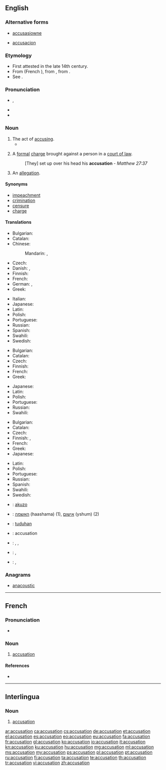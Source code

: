 ==English==

===Alternative forms===
* {{qualifier|obsolete}} [[accusasiowne]] {{qualifier|15th century}}
* {{qualifier|obsolete}} [[accusacion]] {{qualifier|15th century}}

===Etymology===
* First attested in the late 14th century.
* From {{etyl|fro}} {{term|acusacion|lang=fro}} (French {{term|accusation|lang=fr}}), from {{etyl|la}} {{term|accusatio|accūsātiō|accusation, indictment|lang=la}}, from {{term|accuso|accūsō|blame, accuse|lang=la}}.
* See {{term|accuse|lang=en}}.

===Pronunciation===
* {{IPA|/ˌæk.jʊ.ˈzeɪ.ʃən/}}, {{X-SAMPA|/%{k.jU"zeI.S@n/}}
* {{audio|en-us-accusation.ogg|Audio (US)}}
* {{rhymes|eɪʃən}}

===Noun===
{{en-noun}}

# The act of [[accusing]].
#* {{quote-book|author=Shakespeare|title=Henry VIII, III-i|passage=We come not by the way of '''accusation''' / To taint that honor every good tongue blesses.}}
# {{context|legal}} A [[formal]] [[charge]] brought against a person in a [[court of law]].
#: [They] set up over his head his '''accusation''' - ''Matthew 27:37''
# An [[allegation]].

====Synonyms====
* [[impeachment]]
* [[crimination]]
* [[censure]]
* [[charge]]

====Translations====
{{trans-top|act of accusing or charging with a crime}}
* Bulgarian: {{t+|bg|обвинение|n|tr=obvinénie|sc=Cyrl}}
* Catalan: {{t-|ca|acusació|f}}
* Chinese:
*: Mandarin: {{t|cmn|控告|tr=kònggào|sc=Hani}}, {{t|cmn|指控|tr=zhǐkòng|sc=Hani}}
* Czech: {{t-|cs|obvinění|n}}
* Danish: {{t+|da|anklage|c}}, {{t+|da|beskyldning}}
* Finnish: {{t-|fi|syyttäminen}}
* French: {{t+|fr|accusation|f}}
* German: {{t+|de|Anklage|f}}, {{t+|de|Beschuldigung|f}}
* Greek: {{t+|el|κατηγορία|f}}
{{trans-mid}}
* Italian: {{t+|it|accusa|f}}
* Japanese: {{t+|ja|告発|tr=こくはつ, kokuhatsu|sc=Jpan}}
* Latin: {{t-|la|accusatio|f|alt=accūsātiō}}
* Polish: {{t+|pl|oskarżenie|n}}
* Portuguese: {{t+|pt|acusação|f}}
* Russian: {{t+|ru|обвинение|n|tr=obvinénije|sc=Cyrl}}
* Spanish: {{t-|es|acusación|f}}
* Swahili: {{t+|sw|madai}}
* Swedish: {{t-|sv|anklagelse|c}}
{{trans-bottom}}

{{trans-top|that of which one is accused}}
* Bulgarian: {{t+|bg|обвинение|n|tr=obvinénie|sc=Cyrl}}
* Catalan: {{t-|ca|acusació|f}}
* Czech: {{t-|cs|obvinění|n}}
* Finnish: {{t-|fi|syyte}}
* French: {{t+|fr|accusation|f}}
* Greek: {{t+|el|κατηγορία|f}}
{{trans-mid}}
* Japanese: {{t-|ja|言いがかり|tr=iigakari}}
* Latin: {{t-|la|accusatio|f|alt=accūsātiō}}
* Polish: {{t+|pl|oskarżenie|n}}
* Portuguese: {{t+|pt|acusação|f}}
* Russian: {{t+|ru|обвинение|n|tr=obvinénije|sc=Cyrl}}
* Swahili: {{t+|sw|madai}}
{{trans-bottom}}

{{trans-top|declaration of fault or blame against another}}
* Bulgarian: {{t+|bg|обвинение|n|tr=obvinénie|sc=Cyrl}}
* Catalan: {{t-|ca|acusació|f}}
* Czech: {{t-|cs|obvinění|n}}
* Finnish: {{t-|fi|syyte}}, {{t+|fi|syytös}}
* French: {{t+|fr|accusation|f}}
* Greek: {{t+|el|κατηγορία}}
* Japanese: {{t+|ja|告発|tr=こくはつ, kokuhatsu|sc=Jpan}}
{{trans-mid}}
* Latin: {{t-|la|accusatio|f|alt=accūsātiō}}
* Polish: {{t+|pl|oskarżenie|n}}
* Portuguese: {{t+|pt|acusação|f}}
* Russian: {{t+|ru|обвинение|n|tr=obvinénije|sc=Cyrl}}
* Spanish: {{t-|es|acusación|f}}
* Swahili: {{t+|sw|madai}}
* Swedish: {{t-|sv|anklagelse|c}}
{{trans-bottom}}

{{checktrans-top}}
* {{ttbc|eo}}: [[akuzo]]
* {{ttbc|he}}: [[האשמה]] (haashama) {{f}} (1), [[אישום]] (yshum) {{m}} (2)
* {{ttbc|id}}: [[tuduh]]an
* {{ttbc|ia}}: accusation
{{trans-mid}}
* {{ttbc|ja}}: {{t+|ja|容疑}}, {{t-|ja|ようぎ}}, {{t-|ja|yōgi|sc=Latn}}
* {{ttbc|ro}}: {{t-|ro|acuzație|f}}, {{t-|ro|învinuire|f}}
* {{ttbc|sh}}: {{t-|sh|tužba}}, {{t-|sh|žalba}}
{{trans-bottom}}

===Anagrams===
* [[anacoustic#English|anacoustic]]

----

==French==

===Pronunciation===
* {{audio|Fr-accusation.ogg|audio}}

===Noun===
{{fr-noun|f}}

# [[#English|accusation]]

====References====
* {{R:DAF8}}

----

==Interlingua==

===Noun===
{{ia-noun|es}}

# [[#English|accusation]]

[[ar:accusation]]
[[ca:accusation]]
[[cs:accusation]]
[[de:accusation]]
[[et:accusation]]
[[el:accusation]]
[[es:accusation]]
[[eo:accusation]]
[[eu:accusation]]
[[fa:accusation]]
[[fr:accusation]]
[[gl:accusation]]
[[ko:accusation]]
[[io:accusation]]
[[it:accusation]]
[[kn:accusation]]
[[ku:accusation]]
[[hu:accusation]]
[[mg:accusation]]
[[ml:accusation]]
[[ms:accusation]]
[[my:accusation]]
[[ps:accusation]]
[[pl:accusation]]
[[pt:accusation]]
[[ru:accusation]]
[[fi:accusation]]
[[ta:accusation]]
[[te:accusation]]
[[th:accusation]]
[[tr:accusation]]
[[vi:accusation]]
[[zh:accusation]]